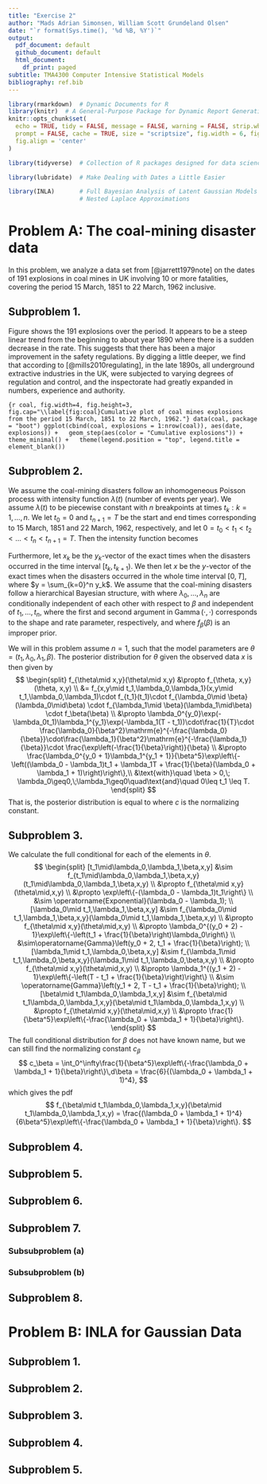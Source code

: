 ```yaml
---
title: "Exercise 2"
author: "Mads Adrian Simonsen, William Scott Grundeland Olsen"
date: "`r format(Sys.time(), '%d %B, %Y')`"
output:
  pdf_document: default
  github_document: default
  html_document:
    df_print: paged
subtitle: TMA4300 Computer Intensive Statistical Models
bibliography: ref.bib
---
```


```r
library(rmarkdown)  # Dynamic Documents for R
library(knitr)  # A General-Purpose Package for Dynamic Report Generation in R
knitr::opts_chunk$set(
  echo = TRUE, tidy = FALSE, message = FALSE, warning = FALSE, strip.white = TRUE,
  prompt = FALSE, cache = TRUE, size = "scriptsize", fig.width = 6, fig.height = 4,
  fig.align = 'center'
)
```

\newcommand{\E}{\operatorname E}
\newcommand{\Var}{\operatorname{Var}}
\newcommand{\Cov}{\operatorname{Cov}}
\newcommand{\Corr}{\operatorname{Corr}}
\newcommand{\Poisson}{\operatorname{Poisson}}
\newcommand{\Exp}{\operatorname{Exponential}}
\newcommand{\Uniform}{\operatorname{Uniform}}
\newcommand{\Betadist}{\operatorname{Beta}}
\newcommand{\Gammadist}{\operatorname{Gamma}}
\newcommand{\Normal}{\operatorname{Normal}}
\newcommand{\SD}{\operatorname{SD}}
\newcommand{\RSS}{\mathrm{RSS}}
\newcommand{\MSE}{\mathrm{MSE}}
\newcommand{\T}{\mathsf T}
\newcommand{\tr}{\operatorname{tr}}
\newcommand{\rank}{\operatorname{rank}}
\newcommand{\Bias}{\operatorname{Bias}}
\newcommand{\diag}{\operatorname{diag}}
\newcommand{\argmin}{\operatorname*{arg\,min}}
\newcommand{\argmax}{\operatorname*{arg\,max}}
\newcommand{\bfy}{\mathbf{y}}
\newcommand{\e}{\mathrm{e}}


```r
library(tidyverse)  # Collection of R packages designed for data science

library(lubridate)  # Make Dealing with Dates a Little Easier

library(INLA)       # Full Bayesian Analysis of Latent Gaussian Models using Integrated
                    # Nested Laplace Approximations
```

# Problem A: The coal-mining disaster data

In this problem, we analyze a data set from [@jarrett1979note] on the dates of 191 explosions in coal mines in UK involving 10 or more fatalities, covering the period 15 March, 1851 to 22 March, 1962 inclusive.

## Subproblem 1.
Figure \ref{fig:coal} shows the 191 explosions over the period. It appears to be a steep linear trend from the beginning to about year 1890  where there is a sudden decrease in the rate. This suggests that there has been a major improvement in the safety regulations. By digging a little deeper, we find that according to [@mills2010regulating], in the late 1890s, all underground extractive industries in the UK, were subjected to varying degrees of regulation and control, and the inspectorate had greatly expanded in numbers, experience and authority.

```{r coal, fig.width=4, fig.height=3, fig.cap="\\label{fig:coal}Cumulative plot of coal mines explosions from the period 15 March, 1851 to 22 March, 1962."}
data(coal, package = "boot")
ggplot(cbind(coal, explosions = 1:nrow(coal)), aes(date, explosions)) +
  geom_step(aes(color = "Cumulative explosions")) +
  theme_minimal() +
  theme(legend.position = "top", legend.title = element_blank())
```



[//]: # ----------------------------------------------------------------------------------------------------------------

## Subproblem 2.
We assume the coal-mining disasters follow an inhomogeneous Poisson process with intensity function $\lambda(t)$ (number of events per year).
We assume $\lambda(t)$ to be piecewise constant with $n$ breakpoints at times
$t_k:k=1,\ldots,n$.
We let $t_0=0$ and $t_{n+1}=T$ be the start and end times corresponding to 15 March, 1851 and 22 March, 1962, respectively, and let $0=t_0<t_1<t_2<\ldots<t_n<t_{n+1}=T$.
Then the intensity function becomes
\begin{equation}\label{eq:intensity}
  \lambda(t) = \begin{cases}
    \lambda_{k-1}, & \text{if}\,t\in[t_{k-1},t_k),\quad k=1,\ldots,n, \\
    \lambda_n, & \text{if}\,t\in[t_n,T].
  \end{cases}
\end{equation}

Furthermore, let $x_k$ be the $y_k$-vector of the exact times when the disasters occurred in the time interval $[t_k, t_{k+1})$.
We then let $x$ be the $y$-vector of the exact times when the disasters occurred in the whole time interval $[0, T]$, where $y = \sum_{k=0}^n y_k$.
We assume that the coal-mining disasters follow a hierarchical Bayesian structure, with
\begin{equation}\label{eq:bayes-poisson}
  \begin{split}
    [y_k\mid\lambda_k, t_k, t_{k+1}]&\sim\Poisson(\lambda_k(t_{k+1} - t_k)),\quad k=0,1,\ldots, n,\\
    [x_k\mid y_k,t_{k},t_{k+1}]&\sim \frac{y_k!}{(t_{k+1} - t_k)^{y_k}},
    \quad\quad\quad\quad\quad k=0,1,\ldots, n,\\
    \Rightarrow\quad [x_k,y_k\mid\lambda_k,t_{k},t_{k+1}]&\sim \lambda_k^{y_k}\exp(-\lambda_k(t_{k+1} - t_k)),
    \; k=0,1,\ldots, n, \\
    t_k &\sim \Uniform(t_{k-1}, t_{k+1}),\quad\, \quad k=1,2,\ldots, n, \\
    [\lambda_k\mid\beta]&\sim \Gammadist(2, 1/\beta),\quad\quad\quad\quad k=0,1,\ldots,n, \\
    \beta &\sim f_\beta(\beta)\propto \frac{\exp\left(-\frac{1}{\beta}\right)}{\beta},\quad\beta>0,
  \end{split}
\end{equation}
where $\lambda_0,\ldots,\lambda_n$ are conditionally independent of each other with respect to $\beta$ and independent of $t_1,\ldots,t_n$, where the first and second argument in $\Gammadist(\cdot, \cdot)$ corresponds to the shape and rate parameter, respectively, and where $f_\beta(\beta)$ is an improper prior.

We will in this problem assume $n=1$, such that the model parameters are $\theta = (t_1, \lambda_0, \lambda_1, \beta)$.
The posterior distribution for $\theta$ given the observed data $x$ is then given by
$$
\begin{split}
  f_{\theta\mid x,y}(\theta\mid x,y)
  &\propto f_{\theta, x,y}(\theta, x,y) \\
  &= f_{x,y\mid t_1,\lambda_0,\lambda_1}(x,y\mid t_1,\lambda_0,\lambda_1)\cdot f_{t_1}(t_1)\cdot f_{\lambda_0\mid \beta}(\lambda_0\mid\beta) \cdot f_{\lambda_1\mid \beta}(\lambda_1\mid\beta) \cdot f_\beta(\beta) \\
  &\propto \lambda_0^{y_0}\exp(-\lambda_0t_1)\lambda_1^{y_1}\exp(-\lambda_1(T - t_1))\cdot\frac{1}{T}\cdot \frac{\lambda_0}{\beta^2}\e^{-\frac{\lambda_0}{\beta}}\cdot\frac{\lambda_1}{\beta^2}\e^{-\frac{\lambda_1}{\beta}}\cdot \frac{\exp\left(-\frac{1}{\beta}\right)}{\beta} \\
  &\propto \frac{\lambda_0^{y_0 + 1}\lambda_1^{y_1 + 1}}{\beta^5}\exp\left\{-\left((\lambda_0 - \lambda_1)t_1 + \lambda_1T + \frac{1}{\beta}(\lambda_0 + \lambda_1 + 1)\right)\right\},\\
  &\text{with}\quad \beta > 0,\; \lambda_0\geq0,\;\lambda_1\geq0\quad\text{and}\quad 0\leq t_1 \leq T.
\end{split}
$$
That is, the posterior distribution is equal to
\begin{equation}\label{eq:A-posterior}
  f_{\theta\mid x,y}(\theta\mid x) = \frac{1}{c}\cdot \frac{\lambda_0^{y_0 + 1}\lambda_1^{y_1 + 1}}{\beta^5}\exp\left\{-\left((\lambda_0 - \lambda_1)t_1 + \lambda_1T + \frac{1}{\beta}(\lambda_0 + \lambda_1 + 1)\right)\right\},
\end{equation}
where $c$ is the normalizing constant.


[//]: # ----------------------------------------------------------------------------------------------------------------

## Subproblem 3.
We calculate the full conditional for each of the elements in $\theta$.
$$
\begin{split}
  [t_1\mid\lambda_0,\lambda_1,\beta,x,y]
  &\sim f_{t_1\mid\lambda_0,\lambda_1,\beta,x,y}(t_1\mid\lambda_0,\lambda_1,\beta,x,y) \\
  &\propto f_{\theta\mid x,y}(\theta\mid,x,y) \\
  &\propto \exp\left\{-(\lambda_0 - \lambda_1)t_1\right\} \\
  &\sim \Exp(\lambda_0 - \lambda_1); \\
  [\lambda_0\mid t_1,\lambda_1,\beta,x,y] &\sim f_{\lambda_0\mid t_1,\lambda_1,\beta,x,y}(\lambda_0\mid t_1,\lambda_1,\beta,x,y) \\
  &\propto f_{\theta\mid x,y}(\theta\mid,x,y) \\
  &\propto \lambda_0^{(y_0 + 2) - 1}\exp\left\{-\left(t_1 + \frac{1}{\beta}\right)\lambda_0\right\} \\
  &\sim\Gammadist\left(y_0 + 2, t_1 + \frac{1}{\beta}\right); \\
  [\lambda_1\mid t_1,\lambda_0,\beta,x,y] &\sim f_{\lambda_1\mid t_1,\lambda_0,\beta,x,y}(\lambda_1\mid t_1,\lambda_0,\beta,x,y) \\
  &\propto f_{\theta\mid x,y}(\theta\mid,x,y) \\
  &\propto \lambda_1^{(y_1 + 2) - 1}\exp\left\{-\left(T - t_1 + \frac{1}{\beta}\right)\right\} \\
  &\sim \Gammadist\left(y_1 + 2, T - t_1 + \frac{1}{\beta}\right); \\
  [\beta\mid t_1\lambda_0,\lambda_1,x,y]
  &\sim f_{\beta\mid t_1\lambda_0,\lambda_1,x,y}(\beta\mid t_1\lambda_0,\lambda_1,x,y) \\
  &\propto f_{\theta\mid x,y}(\theta\mid,x,y) \\
  &\propto \frac{1}{\beta^5}\exp\left\{-\frac{\lambda_0 + \lambda_1 + 1}{\beta}\right\}.
\end{split}
$$
The full conditional distribution for $\beta$ does not have known name, but we can still find the normalizing constant $c_\beta$
$$
 c_\beta = \int_0^\infty\frac{1}{\beta^5}\exp\left\{-\frac{\lambda_0 + \lambda_1 + 1}{\beta}\right\}\,d\beta = \frac{6}{(\lambda_0 + \lambda_1 + 1)^4},
$$
which gives the pdf
$$
  f_{\beta\mid t_1\lambda_0,\lambda_1,x,y}(\beta\mid t_1\lambda_0,\lambda_1,x,y) = \frac{(\lambda_0 + \lambda_1 + 1)^4}{6\beta^5}\exp\left\{-\frac{\lambda_0 + \lambda_1 + 1}{\beta}\right\}.
$$

[//]: # ----------------------------------------------------------------------------------------------------------------

## Subproblem 4.


[//]: # ----------------------------------------------------------------------------------------------------------------

## Subproblem 5.


[//]: # ----------------------------------------------------------------------------------------------------------------

## Subproblem 6.


[//]: # ----------------------------------------------------------------------------------------------------------------

## Subproblem 7.

### Subsubproblem (a)

### Subsubproblem (b)


[//]: # ----------------------------------------------------------------------------------------------------------------

## Subproblem 8.


[//]: # ----------------------------------------------------------------------------------------------------------------
[//]: # ----------------------------------------------------------------------------------------------------------------


# Problem B: INLA for Gaussian Data

## Subproblem 1.


[//]: # ----------------------------------------------------------------------------------------------------------------

## Subproblem 2.


[//]: # ----------------------------------------------------------------------------------------------------------------

## Subproblem 3.


[//]: # ----------------------------------------------------------------------------------------------------------------

## Subproblem 4.


[//]: # ----------------------------------------------------------------------------------------------------------------

## Subproblem 5.


[//]: # ----------------------------------------------------------------------------------------------------------------
[//]: # ----------------------------------------------------------------------------------------------------------------